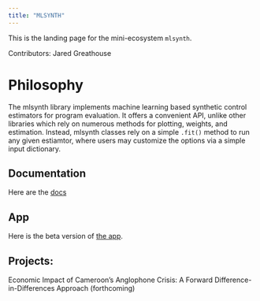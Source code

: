 ```yaml
---
title: "MLSYNTH"
---
```


This is the landing page for the mini-ecosystem `mlsynth`.

Contributors: Jared Greathouse

# Philosophy

The mlsynth library implements machine learning based synthetic control estimators for program evaluation. It offers a convenient API, unlike other libraries which rely on numerous methods for plotting, weights, and estimation. Instead, mlsynth classes rely on a simple `.fit()` method to run any given estiamtor, where users may customize the options via a simple input dictionary.

## Documentation

Here are the [docs](https://mlsynth.readthedocs.io)

## App

Here is the beta version of [the app](https://mlsynthapp.streamlit.app/).

## Projects:

Economic Impact of Cameroon’s Anglophone Crisis: A Forward Difference-in-Differences Approach (forthcoming)
